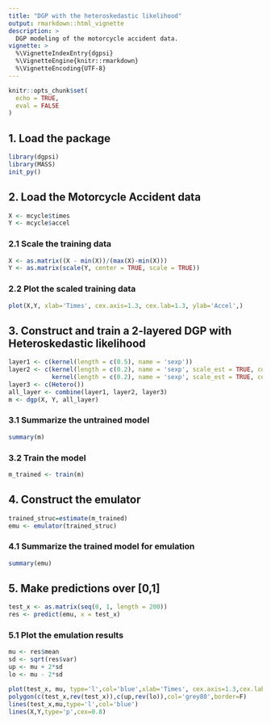 ```yaml
---
title: "DGP with the heteroskedastic likelihood"
output: rmarkdown::html_vignette
description: >
  DGP modeling of the motorcycle accident data.
vignette: >
  %\VignetteIndexEntry{dgpsi}
  %\VignetteEngine{knitr::rmarkdown}
  %\VignetteEncoding{UTF-8}
---
```


```r
knitr::opts_chunk$set(
  echo = TRUE,
  eval = FALSE
)
```

## 1. Load the package

```r
library(dgpsi)
library(MASS)
init_py()
```

## 2. Load the Motorcycle Accident data

```r
X <- mcycle$times
Y <- mcycle$accel
```

### 2.1 Scale the training data

```r
X <- as.matrix((X - min(X))/(max(X)-min(X)))
Y <- as.matrix(scale(Y, center = TRUE, scale = TRUE))
```

### 2.2 Plot the scaled training data

```r
plot(X,Y, xlab='Times', cex.axis=1.3, cex.lab=1.3, ylab='Accel',)
```

## 3. Construct and train a 2-layered DGP with Heteroskedastic likelihood

```r
layer1 <- c(kernel(length = c(0.5), name = 'sexp'))
layer2 <- c(kernel(length = c(0.2), name = 'sexp', scale_est = TRUE, connect = c(1)),
            kernel(length = c(0.2), name = 'sexp', scale_est = TRUE, connect = c(1)))
layer3 <- c(Hetero())
all_layer <- combine(layer1, layer2, layer3)
m <- dgp(X, Y, all_layer)
```

### 3.1 Summarize the untrained model

```r
summary(m)
```

### 3.2 Train the model

```r
m_trained <- train(m)
```

## 4. Construct the emulator

```r
trained_struc=estimate(m_trained)
emu <- emulator(trained_struc)
```

### 4.1 Summarize the trained model for emulation

```r
summary(emu)
```

## 5. Make predictions over [0,1]

```r
test_x <- as.matrix(seq(0, 1, length = 200))
res <- predict(emu, x = test_x)
```

### 5.1 Plot the emulation results

```r
mu <- res$mean
sd <- sqrt(res$var)
up <- mu + 2*sd
lo <- mu - 2*sd

plot(test_x, mu, type='l',col='blue',xlab='Times', cex.axis=1.3,cex.lab=1.3, ylab='Accel',ylim=c(-3.5,3.5))
polygon(c(test_x,rev(test_x)),c(up,rev(lo)),col='grey80',border=F)
lines(test_x,mu,type='l',col='blue')
lines(X,Y,type='p',cex=0.8)
```
